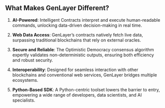 ## What Makes GenLayer Different?
1. **AI-Powered**: Intelligent Contracts interpret and execute human-readable commands, unlocking data-driven decision-making in real time.

2. **Web Data Access**: GenLayer’s contracts natively fetch live data, surpassing traditional blockchains that rely on external oracles.

3. **Secure and Reliable**: The Optimistic Democracy consensus algorithm expertly validates non-deterministic outputs, ensuring both efficiency and robust security.

4. **Interoperability**: Designed for seamless interaction with other blockchains and conventional web services, GenLayer bridges multiple ecosystems.

5. **Python-Based SDK**: A Python-centric toolset lowers the barrier to entry, empowering a wide range of developers, data scientists, and AI specialists.